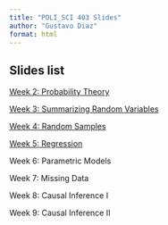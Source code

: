 ```yaml
---
title: "POLI_SCI 403 Slides"
author: "Gustavo Diaz"
format: html
---
```


## Slides list

[Week 2: Probability Theory](slides/week2.html)

[Week 3: Summarizing Random Variables](slides/week3.html)

[Week 4: Random Samples](slides/week4.html)

[Week 5: Regression](slides/week5.html)

Week 6: Parametric Models

Week 7: Missing Data

Week 8: Causal Inference I

Week 9: Causal Inference II